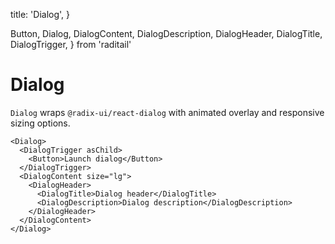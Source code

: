   title: 'Dialog',
}

  Button,
  Dialog,
  DialogContent,
  DialogDescription,
  DialogHeader,
  DialogTitle,
  DialogTrigger,
} from 'raditail'

# Dialog

`Dialog` wraps `@radix-ui/react-dialog` with animated overlay and responsive sizing options.

<Dialog>
  <DialogTrigger asChild>
    <Button>Launch dialog</Button>
  </DialogTrigger>
  <DialogContent>
    <DialogHeader>
      <DialogTitle>Invite a teammate</DialogTitle>
      <DialogDescription>
        Send a link to collaborate in real time.
      </DialogDescription>
    </DialogHeader>
    <div className="grid gap-3">
      <label className="text-sm font-medium">
        Email address
        <input className="mt-1 w-full rounded-[var(--rt-radius-sm)] border border-[--rt-border-color] px-3 py-2" />
      </label>
      <Button>Send invite</Button>
    </div>
  </DialogContent>
</Dialog>

```tsx
<Dialog>
  <DialogTrigger asChild>
    <Button>Launch dialog</Button>
  </DialogTrigger>
  <DialogContent size="lg">
    <DialogHeader>
      <DialogTitle>Dialog header</DialogTitle>
      <DialogDescription>Dialog description</DialogDescription>
    </DialogHeader>
  </DialogContent>
</Dialog>
```
